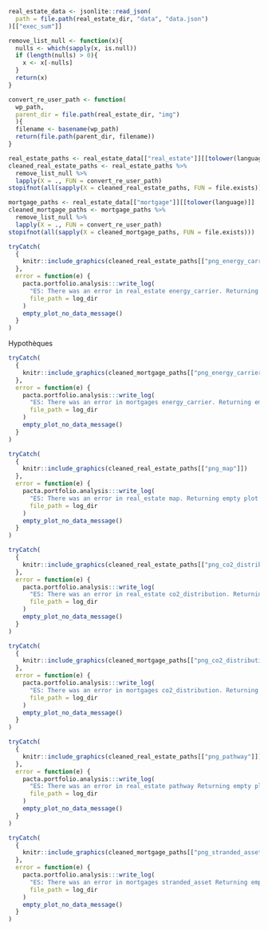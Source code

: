```{=latex}
\section{Résultats des portefeuilles immobiliers et hypothécaires}

La section Immobilier et Hypothèques permet aux institutions financières de mesurer l'alignement de leur portefeuille immobilier et hypothécaire suisse avec l'objectif climatique du secteur du bâtiment suisse d'atteindre des émissions nettes nulles en 2050. Le test PACTA évalue donc les émissions de CO\textsubscript{2} de vos investissements immobiliers et hypothécaires.

Les émissions du parc immobilier suisse représentent actuellement un peu plus d'un quart des émissions totales de CO\textsubscript{2} de la Suisse. Les nouveaux bâtiments sont aujourd'hui largement équipés de systèmes de chauffage renouvelables. D'ici 2020, les émissions de CO\textsubscript{2} de l'ensemble des bâtiments devraient avoir diminué d'au moins 40\% par rapport à 1990 - cet objectif n'a pas été atteint. Pour atteindre l'objectif "net zéro" déclaré par le Conseil fédéral en 2050, le parc immobilier suisse doit réduire plus rapidement ses émissions de CO\textsubscript{2} à l'avenir, notamment en rénovant les bâtiments existants. (\href{lien}{\url{https://www.bafu.admin.ch/bafu/fr/home/themes/climat/info-specialistes/reduction-emissions/objectifs-reduction/objectif-2050/strategie-climatique-2050.html}})



```

```r
real_estate_data <- jsonlite::read_json(
  path = file.path(real_estate_dir, "data", "data.json")
)[["exec_sum"]]

remove_list_null <- function(x){
  nulls <- which(sapply(x, is.null))
  if (length(nulls) > 0){
    x <- x[-nulls]
  }
  return(x)
}

convert_re_user_path <- function(
  wp_path,
  parent_dir = file.path(real_estate_dir, "img")
  ){
  filename <- basename(wp_path)
  return(file.path(parent_dir, filename))
}

real_estate_paths <- real_estate_data[["real_estate"]][[tolower(language)]]
cleaned_real_estate_paths <- real_estate_paths %>%
  remove_list_null %>%
  lapply(X = ., FUN = convert_re_user_path)
stopifnot(all(sapply(X = cleaned_real_estate_paths, FUN = file.exists)))

mortgage_paths <- real_estate_data[["mortgage"]][[tolower(language)]]
cleaned_mortgage_paths <- mortgage_paths %>%
  remove_list_null %>%
  lapply(X = ., FUN = convert_re_user_path)
stopifnot(all(sapply(X = cleaned_mortgage_paths, FUN = file.exists)))
```

```{=latex}
\begin{esbox}{État actuel}

\begin{minipage}[t]{0.45\textwidth}
Parts des sources d'énergie par rapport à l'ensemble des participants

Bâtiments détenus directement
```

```r
tryCatch(
  {
    knitr::include_graphics(cleaned_real_estate_paths[["png_energy_carrier"]])
  },
  error = function(e) {
    pacta.portfolio.analysis:::write_log(
      "ES: There was an error in real_estate energy_carrier. Returning empty plot object.\n",
      file_path = log_dir
    )
    empty_plot_no_data_message()
  }
)
```

Hypothèques 

```r
tryCatch(
  {
    knitr::include_graphics(cleaned_mortgage_paths[["png_energy_carrier"]])
  },
  error = function(e) {
    pacta.portfolio.analysis:::write_log(
      "ES: There was an error in mortgages energy_carrier. Returning empty plot object.\n",
      file_path = log_dir
    )
    empty_plot_no_data_message()
  }
)
```

```{=latex}
\end{minipage}%
\hfill
\begin{minipage}[t]{0.45\textwidth}

\begin{minipage}[t]{0.7\textwidth}
Répartition géographique des immeubles détenus directement par utilisation
\end{minipage}%

\hfill\exposureImage
```


```r
tryCatch(
  {
    knitr::include_graphics(cleaned_real_estate_paths[["png_map"]])
  },
  error = function(e) {
    pacta.portfolio.analysis:::write_log(
      "ES: There was an error in real_estate map. Returning empty plot object.\n",
      file_path = log_dir
    )
    empty_plot_no_data_message()
  }
)
```

```{=latex}
Carte des dangers naturels OFEV: 

\href{lien}{\url{https://map.geo.admin.ch/?topic=bafu&lang=fr&bgLayer=ch.swisstopo.pixelkarte-grau}}

\end{minipage}%

\begin{minipage}[t]{0.45\textwidth}
Distribution de l'intensité moyenne en CO\textsubscript{2} de votre portefeuille immobilier (bâtiments détenus directement) par rapport à vos pairs.

```


```r
tryCatch(
  {
    knitr::include_graphics(cleaned_real_estate_paths[["png_co2_distribution"]])
  },
  error = function(e) {
    pacta.portfolio.analysis:::write_log(
      "ES: There was an error in real_estate co2_distribution. Returning empty plot object.\n",
      file_path = log_dir
    )
    empty_plot_no_data_message()
  }
)
```

```{=latex}
\end{minipage}%
\hfill
\begin{minipage}[t]{0.45\textwidth}

\begin{minipage}[t]{0.7\textwidth}
Distribution de l'intensité moyenne de CO\textsubscript{2} de votre portefeuille de prêts hypothécaires par rapport à vos pairs.
\end{minipage}
\hfill\alignmentImage
```


```r
tryCatch(
  {
    knitr::include_graphics(cleaned_mortgage_paths[["png_co2_distribution"]])
  },
  error = function(e) {
    pacta.portfolio.analysis:::write_log(
      "ES: There was an error in mortgages co2_distribution. Returning empty plot object.\n",
      file_path = log_dir
    )
    empty_plot_no_data_message()
  }
)
```

```{=latex}
\end{minipage}%
\end{esbox}%



\begin{esbox}{Futur}

\begin{minipage}[t]{0.45\textwidth}
\textbf{Chemin de réduction} de tous les bâtiments détenus directement avec les plans de rénovation soumis.

```

```r
tryCatch(
  {
    knitr::include_graphics(cleaned_real_estate_paths[["png_pathway"]])
  },
  error = function(e) {
    pacta.portfolio.analysis:::write_log(
      "ES: There was an error in real_estate pathway Returning empty plot object.\n",
      file_path = log_dir
    )
    empty_plot_no_data_message()
  }
)
```

```{=latex}
\end{minipage}%
\hfill
\begin{minipage}[t]{0.45\textwidth}

\begin{minipage}[t]{0.7\textwidth}
\textbf{Proportion} de leurs prêts hypothécaires qui se situent au-dessus ou au-dessous de la trajectoire de réduction pour un taux net zéro d'ici 2050.
\end{minipage}
\hfill\alignmentImage
```

```r
tryCatch(
  {
    knitr::include_graphics(cleaned_mortgage_paths[["png_stranded_asset"]])
  },
  error = function(e) {
    pacta.portfolio.analysis:::write_log(
      "ES: There was an error in mortgages stranded_asset Returning empty plot object.\n",
      file_path = log_dir
    )
    empty_plot_no_data_message()
  }
)
```

```{=latex}
\end{minipage}%
\end{esbox}%
```


\newpage
